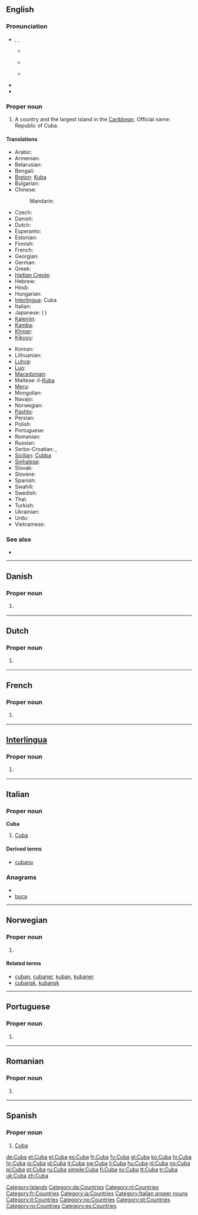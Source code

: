 {{sisterlinks|Category:Cuba |Cuba}}
{{also|cuba}}
==English==
{{wikipedia}}

===Pronunciation===
* {{enPR|kyo͞oʹ-bə}}, {{IPA|/ˈkjuːbə/}}, {{SAMPA|/"kju:b@/}}
** {{a|AU}} {{IPA|[ˈkjʉː.bə]}}
** {{a|UK}} {{IPA|[ˈkjuː.bə]}}
** {{a|US}} {{IPA|[ˈkju.bə]}}
* {{rhymes|uːbə}}
* {{hyphenation|Cu|ba}}

===Proper noun===
{{en-proper noun}}

# A country and the largest island in the [[Caribbean]]. Official name: Republic of Cuba.

====Translations====
{{trans-top|country and largest island in Caribbean}}
* Arabic: {{t|ar|كوبا|f|tr=kuuba|sc=Arab}}
* Armenian: {{t|hy|Կուբա|tr=Kuba|sc=Armn}}
* Belarusian: {{t|be|Куба|f|tr=Kúba|sc=Cyrl}}
* Bengali: {{t|bn|কিউবা|sc=Beng}}
* [[Breton]]: [[Kuba]]
* Bulgarian: {{t|bg|Куба|f|tr=Kúba|sc=Cyrl}}
* Chinese:
*: Mandarin: {{t|zh|古巴|tr=Gǔbā|sc=Hani}}
* Czech: {{t-|cs|Kuba|f}}
* Danish: {{t-|da|Cuba}}
* Dutch: {{t+|nl|Cuba}}
* Esperanto: {{t-|eo|Kubo|xs=Esperanto}}
* Estonian: {{t-|et|Kuuba}}
* Finnish: {{t+|fi|Kuuba}}
* French: {{t+|fr|Cuba|m}}
* Georgian: {{t|ka|კუბა|tr=kʼuba|sc=Geor}}
* German: {{t+|de|Kuba|n}}
* Greek: {{t+|el|Κούβα|f|tr=Koúva}}
* [[Haitian Creole]]: {{tø|ht|Kiba}}
* Hebrew: {{t|he|קובה|tr=quba|sc=Hebr}}
* Hindi: {{t|hi|क्यूबा|tr=kyūbā|sc=Deva}}
* Hungarian: {{t+|hu|Kuba}}
* [[Interlingua]]: Cuba
* Italian: {{t+|it|Cuba|f}}
* Japanese: {{t|ja|キューバ|tr=Kyūba|sc=Jpan}} ({{t|ja|玖馬|sc=Jpan}} {{qualifier|obsolete}})
* [[Kalenjin]]: {{tø|kln|Kiuba}}
* [[Kamba]]: {{tø|kam|Kiuba}}
* [[Khmer]]: {{t|km|គុយបា|sc=Khmr}}
* [[Kikuyu]]: {{tø|ki|Kiuba}}
{{trans-mid}}
* Korean: {{t+|ko|쿠바|tr=Kuba|sc=Kore}}
* Lithuanian: {{t+|lt|Kuba|xs=Lithuanian}}
* [[Luhya]]: {{tø|luy|Kiuba}}
* [[Luo]]: {{tø|luo|Kiuba}}
* [[Macedonian]]: {{t-|mk|Куба|f|tr=Kùba}}
* Maltese: il-[[Kuba]]
* [[Meru]]: {{tø|mer|Kiuba}}
* Mongolian: {{t|mn|Куба|tr=Kúba|sc=Cyrl}}
* Navajo: {{tø|nv|Kyóoba}}
* Norwegian: {{t+|no|Cuba}}
* [[Pashto]]: {{t-|ps|كيوبا|f|tr=kyubā|sc=ps-Arab|xs=Pashto}}
* Persian: {{t|fa|کوبا|tr=Kūbā|sc=fa-Arab}}
* Polish: {{t+|pl|Kuba|f}}
* Portuguese: {{t+|pt|Cuba|f}}
* Romanian: {{t-|ro|Cuba|f}}
* Russian: {{t+|ru|Куба|f|tr=Kúba|sc=Cyrl}}
* Serbo-Croatian: {{t|sh|Куба|f}},  {{t|sh|Kuba|f}}
* [[Sicilian]]: [[Cubba]] {{f}}
* [[Sinhalese]]: {{t|si|කියුබාව|sc=Sinh}}
* Slovak: {{t-|sk|Kuba|f}}
* Slovene: {{t+|sl|Kuba|f}}
* Spanish: {{t+|es|Cuba|f}}
* Swahili: {{t+|sw|Kuba|xs=Swahili}}
* Swedish: {{t+|sv|Kuba}}
* Thai: {{t|th|คิวบา|tr=kiw-baa|sc=Thai}}
* Turkish: {{t+|tr|Küba}}
* Ukrainian: {{t|uk|Куба|f|tr=Kúba|sc=Cyrl}}
* Urdu: {{t|ur|کیوبا|tr=kyūbā|sc=ur-Arab}}
* Vietnamese: {{t-|vi|Cuba|xs=Vietnamese}}
{{trans-bottom}}

===See also===
* {{list|en|countries of North America}}

[[Category:Islands]]

----

==Danish==

===Proper noun===
{{infl|da|proper noun}}

# {{l|en|Cuba}} {{gloss|country}}

[[Category:da:Countries]]

----

==Dutch==

===Proper noun===
{{infl|nl|noun}}

# {{l|en|Cuba}} {{gloss|country}}

[[Category:nl:Countries]]

----

==French==

===Proper noun===
{{infl|fr|proper noun|g=m}}

# {{l|en|Cuba}} {{gloss|country}}

[[Category:fr:Countries]]

----

==[[Interlingua]]==

===Proper noun===
{{infl|ia|noun}}

# {{l|en|Cuba}} {{gloss|country}}

[[Category:ia:Countries]]

----

==Italian==
{{wikipedia|lang=it}}

===Proper noun===
'''Cuba''' {{f}}

# [[#English|Cuba]]

====Derived terms====
* [[cubano]]

===Anagrams===
* {{alphagram|abcu}}
* [[buca#Italian|buca]]

[[Category:Italian proper nouns]]
[[Category:it:Countries]]

----

==Norwegian==

===Proper noun===
{{infl|no|noun}}

# {{l|en|Cuba}} {{gloss|country}}

====Related terms====
* [[cuban]], [[cubaner]], [[kuban]], [[kubaner]]
* [[cubansk]], [[kubansk]]

[[Category:no:Countries]]

----

==Portuguese==

===Proper noun===
{{infl|pt|noun}}

# {{l|en|Cuba}} {{gloss|country}}

[[Category:pt:Countries]]

----

==Romanian==

===Proper noun===
{{infl|ro|proper noun}}

# {{l|en|Cuba}} {{gloss|country}}

[[Category:ro:Countries]]

----

==Spanish==
{{wikipedia|lang=es}}

===Proper noun===
{{es-proper noun|f}}

# [[#English|Cuba]]

[[Category:es:Countries]]

[[de:Cuba]]
[[et:Cuba]]
[[el:Cuba]]
[[es:Cuba]]
[[fr:Cuba]]
[[fy:Cuba]]
[[gl:Cuba]]
[[ko:Cuba]]
[[hi:Cuba]]
[[hr:Cuba]]
[[io:Cuba]]
[[id:Cuba]]
[[it:Cuba]]
[[sw:Cuba]]
[[li:Cuba]]
[[hu:Cuba]]
[[nl:Cuba]]
[[no:Cuba]]
[[pl:Cuba]]
[[pt:Cuba]]
[[ru:Cuba]]
[[simple:Cuba]]
[[fi:Cuba]]
[[sv:Cuba]]
[[tt:Cuba]]
[[tr:Cuba]]
[[uk:Cuba]]
[[zh:Cuba]]